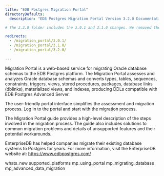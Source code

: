 ```yaml
---
title: "EDB Postgres Migration Portal"
directoryDefaults:
  description: "EDB Postgres Migration Portal Version 3.2.0 Documentation and release notes. EDB Postgre Migration Portal converts Oracle Schema to PostgreSQL online. "

# The 3.2.0 folder includes the 3.0.1 and 3.1.0 changes. We removed the earlier release folders because we only want to display a Version label for Migration Portal documentation reflecting the latest release on Docs 2.0. When preparing for a future release, create your working branch, rename the 3.2.0 folder to the latest version number, and add a redirect for the previous version to those below. To get back to the 3.0.1 or 3.1.0 sources use a tag dated between June 23rd and June 27th, 2021.

redirects:
  - /migration_portal/3.0.1/
  - /migration_portal/3.1.0/
  - /migration_portal/3.2.0/
  
---
```

<div id="index" class="registered_link"></div>

Migration Portal is a web-based service for migrating Oracle database schemas to the EDB Postgres platform. The Migration Portal assesses and analyzes Oracle database schemas and converts types, tables, sequences, constraints, triggers, views, stored procedures, packages, database links (dblinks), materialized views, and indexes, producing DDLs compatible with EDB Postgres Advanced Server.

The user-friendly portal interface simplifies the assessment and migration process. Log in to the portal and start with the migration process.

The Migration Portal guide provides a high-level description of the steps involved in the migration process. The guide also includes solutions to common migration problems and details of unsupported features and their potential workarounds.

EnterpriseDB has helped companies migrate their existing database systems to Postgres for years. For more information, visit the EnterpriseDB website at: <https://www.edbpostgres.com/>

<div class="toctree" maxdepth="3">

whats_new supported_platforms mp_using_portal mp_migrating_database mp_advanced_data_migration 

</div>
